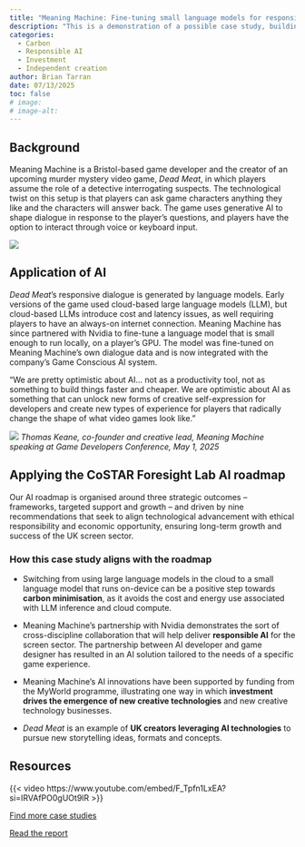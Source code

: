 ```yaml
---
title: "Meaning Machine: Fine-tuning small language models for responsive character dialogue"
description: "This is a demonstration of a possible case study, building off of the 'AI in the Screen Sector: Perspectives and Paths Forward' report. It focuses on one of the example projects mentioned briefly in the report." 
categories:
  - Carbon
  - Responsible AI
  - Investment
  - Independent creation
author: Brian Tarran
date: 07/13/2025
toc: false
# image:
# image-alt:
---
```


## Background
Meaning Machine is a Bristol-based game developer and the creator of an upcoming murder mystery video game, *Dead Meat*, in which players assume the role of a detective interrogating suspects. The technological twist on this setup is that players can ask game characters anything they like and the characters will answer back. The game uses generative AI to shape dialogue in response to the player’s questions, and players have the option to interact through voice or keyboard input.

:::{.column-page}
![](images/dead-meat-screenshot.jpg)
:::

## Application of AI 
*Dead Meat*’s responsive dialogue is generated by language models. Early versions of the game used cloud-based large language models (LLM), but cloud-based LLMs introduce cost and latency issues, as well requiring players to have an always-on internet connection. Meaning Machine has since partnered with Nvidia to fine-tune a language model that is small enough to run locally, on a player’s GPU. The model was fine-tuned on Meaning Machine’s own dialogue data and is now integrated with the company’s Game Conscious AI system.

::: {.column-page}
::: {.pullquote-container}
::: {.grid .gap-6 .pb-3 .pt-4}
::: {.g-col-12 .g-col-sm-9}
::: {.pullquote}
“We are pretty optimistic about AI... not as a productivity tool, not as something to build things faster and cheaper. We are optimistic about AI as something that can unlock new forms of creative self-expression for developers and create new types of experience for players that radically change the shape of what video games look like.”
:::
:::
::: {.g-col-12 .g-col-sm-3}
![](images/headshot.PNG)
*Thomas Keane, co-founder and creative lead, Meaning Machine speaking at Game Developers Conference, May 1, 2025*
:::
:::
:::
:::

## Applying the CoSTAR Foresight Lab AI roadmap
Our AI roadmap is organised around three strategic outcomes – frameworks, targeted support and growth – and driven by nine recommendations that seek to align technological advancement with ethical responsibility and economic opportunity, ensuring long-term growth and success of the UK screen sector.

### How this case study aligns with the roadmap
- Switching from using large language models in the cloud to a small language model that runs on-device can be a positive step towards **carbon minimisation**, as it avoids the cost and energy use associated with LLM inference and cloud compute.
 
- Meaning Machine’s partnership with Nvidia demonstrates the sort of cross-discipline collaboration that will help deliver **responsible AI** for the screen sector. The partnership between AI developer and game designer has resulted in an AI solution tailored to the needs of a specific game experience.

- Meaning Machine’s AI innovations have been supported by funding from the MyWorld programme, illustrating one way in which **investment drives the emergence of new creative technologies** and new creative technology businesses.

- *Dead Meat* is an example of **UK creators leveraging AI technologies** to pursue new storytelling ideas, formats and concepts. 

## Resources

{{< video https://www.youtube.com/embed/F_Tpfn1LxEA?si=IRVAfPO0gUOt9lR >}}

::: {.grid .gap-3 .pb-3 .pt-4}
::: {.g-col-12 .g-col-sm-6}

[Find more case studies](/index.qmd){.btn-action .btn .btn-lg .w-100 role="button"}

:::
::: {.g-col-12 .g-col-sm-6 .mb-2}

[Read the report](https://a.storyblok.com/f/313404/x/ac4c0235f7/ai-in-the-screen-sector.pdf){.btn-action .btn .btn-lg .w-100 role="button"}

::: 
::: 